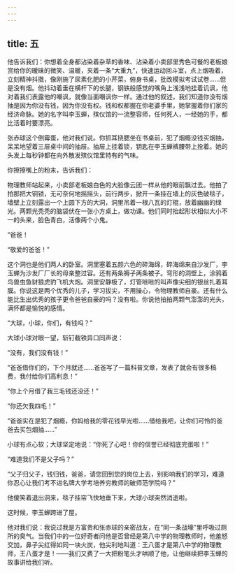 ```yaml
---
---
---
```

title: 五
---




他告诉我们：你想着全身都沾染着杂草的香味、沾染着小卖部里秀色可餐的老板娘赏给你的暧昧的微笑、温暖，夹着一条“大重九”，快速运动回斗室，点上烟吸着，立刻精神抖擞，像刚施了尿素化肥的小芹菜，俯身书桌，批改模拟考试试卷……但是没有烟。他抖动着垂在横杆下的长腿，钢铁般感觉的嘴角上浅浅地挂着讥讽，他对着我们表露他的嘲讽，就像当面嘲讽你一样。通过他的叙述，我们知道你没有烟抽是因为你没有钱，因为你没有权。钱和权都握在你老婆手里，她掌握着你们家的经济命脉。她的名字叫李玉蝉，殡仪馆的一流整容师，任何死人，一经她的手，都比活着时要漂亮。

张赤球这个倒霉蛋，他对我们说。你抓耳挠腮坐在书桌前，犯了烟瘾没钱买烟抽，呆呆地望着三屉桌中间的抽屉。抽屉上挂着锁，钥匙在李玉蝉裤腰带上拴着。她的头发上每秒钟都在向外散发殡仪馆里特有的气味。

你擦擦嘴上的粉末，告诉我们：

物理教师站起来，小卖部老板娘白色的大脸像云团一样从他的眼前飘过去。他拍了拍那把大铜锁，无可奈何地摇摇头，前行两步，掀开一条挂在墙上的灰色破毯子，墙壁上立刻露出一个上圆下方的大洞，洞里吊着一根八瓦的灯棍，放着幽幽的绿光。两颗光秃秃的脑袋伏在一张小方桌上，做功课。他们同时抬起形状相似大小不一的头来，脸色青白，活像两个小鬼。

“爸爸！

“敬爱的爸爸！”

这个洞也是他们两人的卧室。洞里塞着五颜六色的碎海绵，碎海绵来自沙发厂，李玉蝉为沙发厂厂长的母亲整过容。还有两条褥子两条被子。穹形的洞壁上，涂鸦着鸟兽虫鱼豺狼虎豹飞机大炮。洞里安静极了，灯管咝咝的叫声像尖细的银丝扎着耳膜。你说这是两个优秀的儿子，学习拔尖，不用操心，令物理教师自豪。还有什么能比生出优秀的孩子更令爸爸自豪的吗？没有啦。你说他拍拍两颗气澎澎的光头，满怀都是愉悦的感情。

“大球，小球，你们，有钱吗？”

大球小球对眼一望，斩钉截铁异口同声说：

“没有，我们没有钱！”

“爸爸借你们的，下个月就还……爸爸写了一篇科普文章，发表了就会有很多稿费，我付给你们高利息！”

“你上个月借了我三毛钱还没还！”

“你还欠我四毛！”

“爸爸实在是犯了烟瘾，你妈给我的零花钱早光啦……借给我吧，让你们可怜的爸爸去买包烟抽……”

小球有点心软；大球坚定地说：“你死了心吧！你的信誉已经彻底完蛋啦！”

“难道我们不是父子吗？”

“父子归父子，钱归钱，爸爸，请您回到您的岗位上去，别影响我们的学习，难道你忍心让我们考不进名牌大学考培养穷教师的破师范学院吗？”

他傻笑着退出洞来，毯子挂帘飞快地垂下来，大球小球突然消逝啦。

这时候，李玉蝉跨进了屋。

他对我们说：我说过我是方富贵和张赤球的亲密战友，在“同一条战壕”里呼吸过厕所的臭气。当我们中的一位好奇者问他是否曾经是第八中学的物理教师时，他羞怒交加，鼻子尖红得如同一块火炭，他尖利地叫道：王八蛋才是第八中学的物理教师，王八蛋才是！——我们又费了一大把粉笔头才哄顺了他，让他继续把李玉蝉的故事讲给我们听。